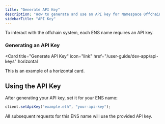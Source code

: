 ```yaml
---
title: "Generate API Key"
description: "How to generate and use an API key for Namespace Offchain SDK operations."
sidebarTitle: "API Key"
---
```


To interact with the offchain system, each ENS name requires an API key.

### Generating an API Key

<Card
  title="Generate API Key"
  icon="link"
  href="/user-guide/dev-app/api-keys"
  horizontal
>
  This is an example of a horizontal card.
</Card>

## Using the API Key

After generating your API key, set it for your ENS name:

```typescript
client.setApiKey("example.eth", "your-api-key");
```

All subsequent requests for this ENS name will use the provided API key.
